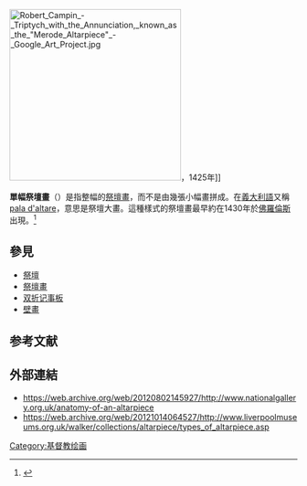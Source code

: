 {{Link style|time=2015-12-13T12:56:34+00:00}}
[[File:Robert_Campin_-_Triptych_with_the_Annunciation,_known_as_the_"Merode_Altarpiece"_-_Google_Art_Project.jpg|300px]]，1425年]]

'''單幅祭壇畫'''（{{lang|en|Altarpiece}}）是指整幅的[[祭壇畫|祭壇畫]]，而不是由幾張小幅畫拼成。在[[義大利語|義大利語]]又稱[[:en:pala_d'altare|pala d'altare]]，意思是祭壇大畫。這種樣式的祭壇畫最早約在1430年於[[佛羅倫斯|佛羅倫斯]]出現。<ref name="劍">{{cite book | language =  | author = 大衛·克里斯托 | coauthors =  | title = 劍橋百科全書 | url =  | date =  | location =  | publisher = 貓頭鷹 | id =  | isbn = 9579684022 | pages =  }}</ref>

==參見==
*[[祭壇|祭壇]]
*[[祭壇畫|祭壇畫]]
*[[双折记事板|双折记事板]]
*[[壁畫|壁畫]]

==参考文献==
<references />

==外部連結==
{{Commons|Altar pieces}}
*https://web.archive.org/web/20120802145927/http://www.nationalgallery.org.uk/anatomy-of-an-altarpiece
*https://web.archive.org/web/20121014064527/http://www.liverpoolmuseums.org.uk/walker/collections/altarpiece/types_of_altarpiece.asp

{{art-stub}}
[[Category:基督教绘画|Category:基督教绘画]]